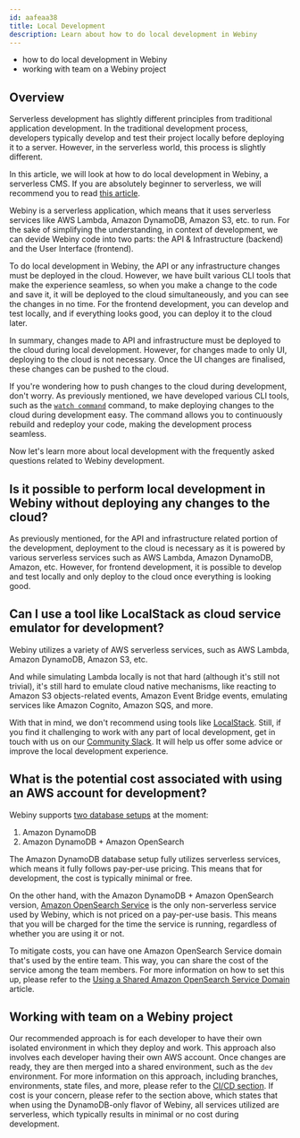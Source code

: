 ```yaml
---
id: aafeaa38
title: Local Development
description: Learn about how to do local development in Webiny
---
```



<Alert type="success" title="What you'll learn">

- how to do local development in Webiny
- working with team on a Webiny project

</Alert>

## Overview

Serverless development has slightly different principles from traditional application development. In the traditional development process, developers typically develop and test their project locally before deploying it to a server. However, in the serverless world, this process is slightly different. 

In this article, we will look at how to do local development in Webiny, a serverless CMS. If you are absolutely beginner to serverless, we will recommend you to read [this article](https://www.webiny.com/knowledge-base/serverless).

Webiny is a serverless application, which means that it uses serverless services like AWS Lambda, Amazon DynamoDB, Amazon S3, etc. to run. For the sake of simplifying the understanding, in context of development, we can devide Webiny code into two parts: the API & Infrastructure (backend) and the User Interface (frontend).

To do local development in Webiny, the API or any infrastructure changes must be deployed in the cloud. However, we have built various CLI tools that make the experience seamless, so when you make a change to the code and save it, it will be deployed to the cloud simultaneously, and you can see the changes in no time. For the frontend development, you can develop and test locally, and if everything looks good, you can deploy it to the cloud later.

In summary, changes made to API and infrastructure must be deployed to the cloud during local development. However, for changes made to only UI, deploying to the cloud is not necessary. Once the UI changes are finalised, these changes can be pushed to the cloud.

If you're wondering how to push changes to the cloud during development, don't worry. As previously mentioned, we have developed various CLI tools, such as the [`watch command`](/docs/core-development-concepts/basics/watch-command) command, to make deploying changes to the cloud during development easy. The command allows you to continuously rebuild and redeploy your code, making the development process seamless.

Now let's learn more about local development with the frequently asked questions related to Webiny development.

## Is it possible to perform local development in Webiny without deploying any changes to the cloud?

As previously mentioned, for the API and infrastructure related portion of the development, deployment to the cloud is necessary as it is powered by various serverless services such as AWS Lambda, Amazon DynamoDB, Amazon, etc. However, for frontend development, it is possible to develop and test locally and only deploy to the cloud once everything is looking good.

## Can I use a tool like LocalStack as cloud service emulator for development?

Webiny utilizes a variety of AWS serverless services, such as AWS Lambda, Amazon DynamoDB, Amazon S3, etc.

And while simulating Lambda locally is not that hard (although it's still not trivial), it's still hard to emulate cloud native mechanisms, like reacting to Amazon S3 objects-related events, Amazon Event Bridge events, emulating services like Amazon Cognito, Amazon SQS, and more. 

With that in mind, we don't recommend using tools like [LocalStack](https://www.localstack.cloud/). Still, if you find it challenging to work with any part of local development, get in touch with us on our [Community Slack](https://www.webiny.com/slack). It will help us offer some advice or improve the local development experience.

## What is the potential cost associated with using an AWS account for development?

Webiny supports [two database setups](/docs/architecture/introduction#different-database-setups) at the moment:

1. Amazon DynamoDB
2. Amazon DynamoDB + Amazon OpenSearch

The Amazon DynamoDB database setup fully utilizes serverless services, which means it fully follows pay-per-use pricing. This means that for development, the cost is typically minimal or free.  

On the other hand, with the Amazon DynamoDB + Amazon OpenSearch version, [Amazon OpenSearch Service](https://aws.amazon.com/opensearch-service/) is the only non-serverless service used by Webiny, which is not priced on a pay-per-use basis. This means that you will be charged for the time the service is running, regardless of whether you are using it or not.

To mitigate costs, you can have one Amazon OpenSearch Service domain that's used by the entire team. This way, you can share the cost of the service among the team members. For more information on how to set this up, please refer to the [Using a Shared Amazon OpenSearch Service Domain](/docs/infrastructure/basics/modify-cloud-infrastructure#using-a-shared-amazon-open-search-service-domain) article.

## Working with team on a Webiny project

Our recommended approach is for each developer to have their own isolated environment in which they deploy and work. This approach also involves each developer having their own AWS account. Once changes are ready, they are then merged into a shared environment, such as the `dev` environment. For more information on this approach, including branches, environments, state files, and more, please refer to the [CI/CD section](/docs/{version}/core-development-concepts/ci-cd/introduction). If cost is your concern, please refer to the section above, which states that when using the DynamoDB-only flavor of Webiny, all services utilized are serverless, which typically results in minimal or no cost during development.
